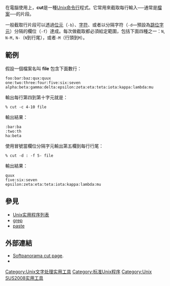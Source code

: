 {{noteTA
|G1=IT
}}
{{lowercase}}
在電腦使用上，'''cut'''是一種[[Unix|Unix]][[命令行界面|命令行]]程式。它常用來截取每行輸入──通常是[[電腦檔案|檔案]]──的片段。

一般截取行片段可以透過[[位元|位元]]（<code>-b</code>）、[[字符|字符]]、或者以分隔字符（<code>-d</code>—預設為[[跳位字元|跳位字元]]）分隔的欄位（<code>-f</code>）達成。每次做截取都必須給定範圍，包括下面四種之一：<code>N</code>, <code>N-M,</code> <code>N-</code>（<code>N</code>到行尾），或者<code>-M</code>（行頭到<code>M</code>）。

== 範例 ==

假設一個檔案名叫 '''file''' 包含下面數行：

 foo:bar:baz:qux:quux
 one:two:three:four:five:six:seven
 alpha:beta:gamma:delta:epsilon:zeta:eta:teta:iota:kappa:lambda:mu

輸出每行第四到第十字元就是：

 % cut -c 4-10 file

輸出結果：

 :bar:ba
 :two:th
 ha:beta

使用冒號當欄位分隔字元輸出第五欄到每行行尾：

 % cut -d : -f 5- file

輸出結果：

 quux
 five:six:seven
 epsilon:zeta:eta:teta:iota:kappa:lambda:mu
<!--
==Syntax== 

  cut [-b] [-c] [-f list] [-n] [-d delim] [-s] [file]

Flags which may be used include 

; -b : Bytes; a list following -b specifies a range of [[byte|byte]]s which will be returned, e.g. cut -b1-66 would return the first 66 bytes of a line. NB If used in conjunction with -n, no [[multi-byte|multi-byte]] characters will be split. NNB. -b will only work on input lines of less than 1023 bytes
; -c : Characters; a list following -c specifies a range of characters which will be returned, e.g. cut -c1-66 would return the first 66 characters of a line
; -f : Specifies a field list, separated by a [[delimiter|delimiter]]
; list : A comma separated or blank separated list of integer denoted fields, incrementally ordered. The - indicator may be supplied as shorthand to allow inclusion of ranges of fields e.g. ''4-6'' for ranges 4–6 or ''5-'' as shorthand for field 5 to the end, etc.
; -n : Used in combination with -b suppresses splits of [[multi-byte_character|multi-byte character]]s
; -d : Delimiter; the character immediately following the -d option is the field delimiter for use in conjunction with the -f option; the default delimiter is ''tab''. Space and other characters with special meanings within the context of the [[Unix_shell|shell]] in use must be enquoted or escaped as necessary.
; -s : Bypasses lines which contain no field delimiters when -f is specified, unless otherwise indicated.
; file : The file (and accompanying path if necessary) to process as input. If no file is specified then [[standard_input|standard input]] will be used.
-->

== 參見 ==
* [[Unix实用程序列表|Unix实用程序列表]]
* [[grep|grep]]
* [[paste_(Unix)|paste]]

== 外部連結 ==
* [http://www.softpanorama.org/Tools/cut.shtml Softpanorama cut page]{{Wayback|url=http://www.softpanorama.org/Tools/cut.shtml |date=20130518002631 }}.
* {{man|1|cut||remove sections from each line of files}}

{{Unix命令}}

[[Category:Unix文字处理实用工具|Category:Unix文字处理实用工具]]
[[Category:标准Unix程序|Category:标准Unix程序]]
[[Category:Unix_SUS2008实用工具|Category:Unix SUS2008实用工具]]